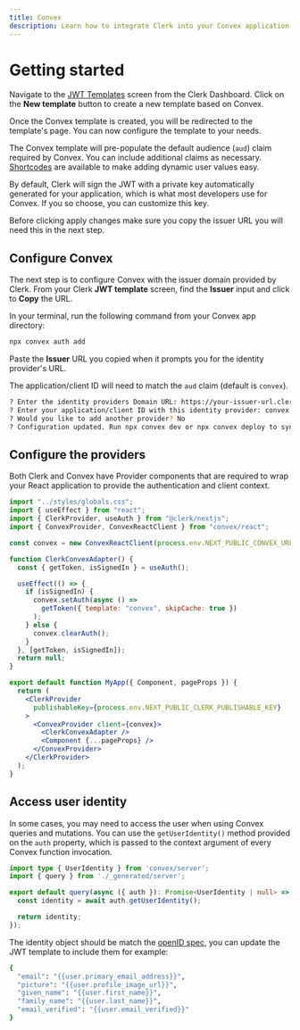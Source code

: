 ```yaml
---
title: Convex
description: Learn how to integrate Clerk into your Convex application.
---
```


# Getting started

Navigate to the [JWT Templates](https://dashboard.clerk.com/last-active?path=jwt-templates) screen from the Clerk Dashboard. Click on the **New template** button to create a new template based on Convex.

<Images
  width={3024}
  height={1648}
  src="/docs/images/integrations/convex/jwt-templates.webp"
  alt="The JWT Templates page in the Clerk Dashboard. The 'New template' button was clicked, and a pop up titled 'New JWT template' is shown. The 'Convex' template is hovered over."
/>

Once the Convex template is created, you will be redirected to the template's page. You can now configure the template to your needs.

<Images
  width={3024}
  height={1648}
  src="/docs/images/integrations/convex/create-template.webp"
  alt="The 'Create new template' page of the JWT Templates page in the Clerk Dashboard."
/>

The Convex template will pre-populate the default audience (`aud`) claim required by Convex. You can include additional claims as necessary. [Shortcodes](/docs/backend-requests/making/jwt-templates#shortcodes) are available to make adding dynamic user values easy.

<Images
  width={3024}
  height={1648}
  src="/docs/images/integrations/convex/template-shortcodes.webp"
  alt="The 'Create new template' page of the JWT Templates page in the Clerk Dashboard. The page is scrolled down to the 'Claims' section."
/>

By default, Clerk will sign the JWT with a private key automatically generated for your application, which is what most developers use for Convex. If you so choose, you can customize this key.

<Callout type="warning">
  Before clicking apply changes make sure you copy the issuer URL you will need this in the next step.
</Callout>

## Configure Convex

The next step is to configure Convex with the issuer domain provided by Clerk. From your Clerk **JWT template** screen, find the **Issuer** input and click to **Copy** the URL.

<Images
  width={3024}
  height={1648}
  src="/docs/images/integrations/convex/template-issuer.webp"
  alt="The 'Create new template' page of the JWT Templates page in the Clerk Dashboard. The page is scrolled down to the 'Claims' section."
/>

In your terminal, run the following command from your Convex app directory:

```sh filename="terminal"
npx convex auth add
```

Paste the **Issuer** URL you copied when it prompts you for the identity provider's URL.

The application/client ID will need to match the `aud` claim (default is `convex`).

```sh
? Enter the identity providers Domain URL: https://your-issuer-url.clerk.accounts.dev/
? Enter your application/client ID with this identity provider: convex
? Would you like to add another provider? No
? Configuration updated. Run npx convex dev or npx convex deploy to sync these changes.
```

## Configure the providers

Both Clerk and Convex have Provider components that are required to wrap your React application to provide the authentication and client context.

```jsx
import "../styles/globals.css";
import { useEffect } from "react";
import { ClerkProvider, useAuth } from "@clerk/nextjs";
import { ConvexProvider, ConvexReactClient } from "convex/react";

const convex = new ConvexReactClient(process.env.NEXT_PUBLIC_CONVEX_URL);

function ClerkConvexAdapter() {
  const { getToken, isSignedIn } = useAuth();

  useEffect(() => {
    if (isSignedIn) {
      convex.setAuth(async () =>
        getToken({ template: "convex", skipCache: true })
      );
    } else {
      convex.clearAuth();
    }
  }, [getToken, isSignedIn]);
  return null;
}

export default function MyApp({ Component, pageProps }) {
  return (
    <ClerkProvider
      publishableKey={process.env.NEXT_PUBLIC_CLERK_PUBLISHABLE_KEY}
    >
      <ConvexProvider client={convex}>
        <ClerkConvexAdapter />
        <Component {...pageProps} />
      </ConvexProvider>
    </ClerkProvider>
  );
}
```

## Access user identity

In some cases, you may need to access the user when using Convex queries and mutations. You can use the `getUserIdentity()` method provided on the `auth` property, which is passed to the context argument of every Convex function invocation.

```ts filename="convex/getUser.ts"
import type { UserIdentity } from 'convex/server';
import { query } from './_generated/server';

export default query(async ({ auth }): Promise<UserIdentity | null> => {
  const identity = await auth.getUserIdentity();

  return identity;
});
```

The identity object should be match the [openID spec](https://openid.net/specs/openid-connect-core-1_0.html#StandardClaims), you can update the JWT template to include them for example:

```sh
{
  "email": "{{user.primary_email_address}}",
  "picture": "{{user.profile_image_url}}",
  "given_name": "{{user.first_name}}",
  "family_name": "{{user.last_name}}",
  "email_verified": "{{user.email_verified}}"
}
```